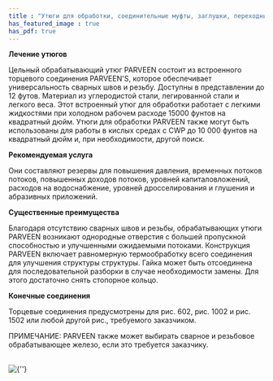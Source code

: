 ```yaml
---
title : "Утюги для обработки, соединительные муфты, заглушки, переходники и переходники"
has_featured_image : true
has_pdf: true
---
```


**Лечение утюгов**

Цельный обрабатывающий утюг PARVEEN состоит из встроенного торцевого соединения PARVEEN'S, которое обеспечивает универсальность сварных швов и резьбу. Доступны в представлении до 12 футов. Материал из углеродистой стали, легированной стали и легкого веса. Этот встроенный утюг для обработки работает с легкими жидкостями при холодном рабочем расходе 15000 фунтов на квадратный дюйм. Утюги для обработки PARVEEN также могут быть использованы для работы в кислых средах с CWP до 10 000 фунтов на квадратный дюйм и, при необходимости, другой поиск.

**Рекомендуемая услуга**

Они составляют резервы для повышения давления, временных потоков потоков, повышенных доходов потоков, уровней капиталовложений, расходов на водоснабжение, уровней дросселирования и глушения и абразивных приложений.

**Существенные преимущества**

Благодаря отсутствию сварных швов и резьбы, обрабатывающих утюги PARVEEN возникают однородные отверстия с большей пропускной способностью и улучшенными ожидаемыми потоками. Конструкция PARVEEN включает равномерную термообработку всего соединения для улучшения структуры структуры. Гайка может быть отсоединена для последовательной разборки в случае необходимости замены. Для этого достаточно снять стопорное кольцо.

**Конечные соединения**

Торцевые соединения предусмотрены для рис. 602, рис. 1002 и рис. 1502 или любой другой рис., требуемого заказчиком.

ПРИМЕЧАНИЕ: PARVEEN также может выбирать сварное и резьбовое обрабатывающее железо, если это требуется заказчику.


<br />
<Image src={image} alt={''} />